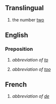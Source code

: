==Translingual==
# the number [[two]]

==English==
===Preposition===
# {{txt}} ''abbreviation of [[to]]''
# {{txt}} ''abbreviation of [[too]]''

==French==
# {{frtxt}} ''abbreviation of [[de]]''